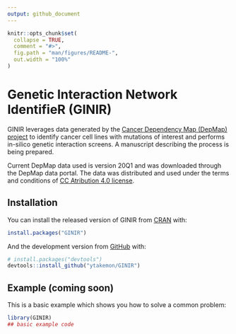 ```yaml
---
output: github_document
---
```


<!-- README.md is generated from README.Rmd. Please edit that file -->
<!--You'll still need to render `README.Rmd` regularly, to keep `README.md` up-to-date. `devtools::build_readme()` is handy for this. You could also use GitHub Actions to re-render `README.Rmd` every time you push. An example workflow can be found here: <https://github.com/r-lib/actions/tree/master/examples>. -->

```r
knitr::opts_chunk$set(
  collapse = TRUE,
  comment = "#>",
  fig.path = "man/figures/README-",
  out.width = "100%"
)
```

# Genetic Interaction Network IdentifieR (GINIR)

<!-- badges: start -->
<!-- badges: end -->

GINIR leverages data generated by the [Cancer Dependency Map (DepMap) project](https://depmap.org/portal/) to identify cancer cell lines with mutations of interest and performs in-silico genetic interaction screens. A manuscript describing the process is being prepared.

Current DepMap data used is version 20Q1 and was downloaded through the DepMap data portal. The data was distributed and used under the terms and conditions of [CC Atribution 4.0 license](https://creativecommons.org/licenses/by/4.0/). 
 

<!-- Below this line are default template stuff that will be updated as the package comes together -->

## Installation

You can install the released version of GINIR from [CRAN](https://CRAN.R-project.org) with:

``` r
install.packages("GINIR")
```

And the development version from [GitHub](https://github.com/) with:

``` r
# install.packages("devtools")
devtools::install_github("ytakemon/GINIR")
```
## Example (coming soon)

This is a basic example which shows you how to solve a common problem:

```r
library(GINIR)
## basic example code
```
